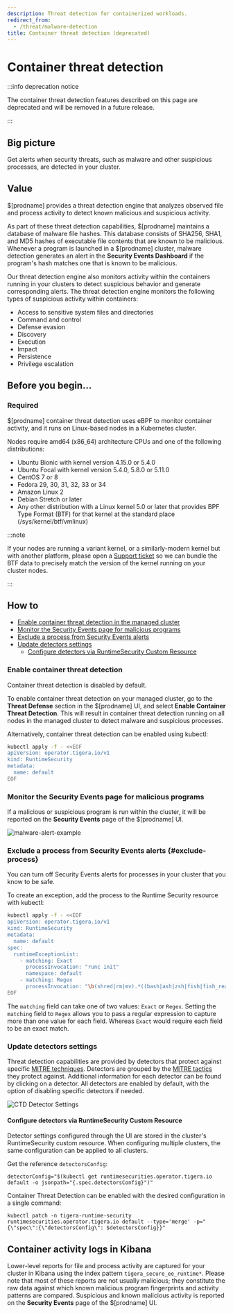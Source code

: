 ```yaml
---
description: Threat detection for containerized workloads.
redirect_from:
  - /threat/malware-detection
title: Container threat detection (deprecated)
---
```


# Container threat detection

:::info deprecation notice

The container threat detection features described on this page are deprecated and will be removed in a future release.

:::

## Big picture

Get alerts when security threats, such as malware and other suspicious processes, are detected in your cluster.

## Value

$[prodname] provides a threat detection engine that analyzes observed file and process activity to detect known malicious and suspicious activity.

As part of these threat detection capabilities, $[prodname] maintains a database of malware file
hashes. This database consists of SHA256, SHA1, and MD5 hashes of executable file contents that are
known to be malicious. Whenever a program is launched in a $[prodname] cluster, malware
detection generates an alert in the **Security Events Dashboard** if the program's hash matches one that is known
to be malicious.

Our threat detection engine also monitors activity within the containers running in your clusters to detect suspicious behavior and generate corresponding alerts. The threat detection engine monitors the following types of suspicious activity within containers:

- Access to sensitive system files and directories
- Command and control
- Defense evasion
- Discovery
- Execution
- Impact
- Persistence
- Privilege escalation

## Before you begin...

### Required

$[prodname] container threat detection uses eBPF to monitor container activity, and it runs on Linux-based
nodes in a Kubernetes cluster.

Nodes require amd64 (x86_64) architecture CPUs and one of the following distributions:

- Ubuntu Bionic with kernel version 4.15.0 or 5.4.0
- Ubuntu Focal with kernel version 5.4.0, 5.8.0 or 5.11.0
- CentOS 7 or 8
- Fedora 29, 30, 31, 32, 33 or 34
- Amazon Linux 2
- Debian Stretch or later
- Any other distribution with a Linux kernel 5.0 or later that provides BPF Type Format (BTF) for that kernel at the standard place (/sys/kernel/btf/vmlinux)

:::note

If your nodes are running a variant kernel, or a similarly-modern kernel but with another platform,
please open a [Support ticket](https://support.tigera.io/)
so we can bundle the BTF data to precisely match the version of the kernel running on your cluster nodes.

:::

## How to

- [Enable container threat detection in the managed cluster](#enable-container-threat-detection)
- [Monitor the Security Events page for malicious programs](#monitor-alerts-page-for-malicious-programs)
- [Exclude a process from Security Events alerts](#exclude-a-process-from-Security-Events-alerts)
- [Update detectors settings](#update-detectors-settings)
  - [Configure detectors via RuntimeSecurity Custom Resource](#configure-detectors-via-runtimesecurity-custom-resource)

### Enable container threat detection

Container threat detection is disabled by default.

To enable container threat detection on your managed cluster, go to the **Threat Defense** section in the $[prodname] UI, and select **Enable Container Threat Detection**.
This will result in container threat detection running on all nodes in the managed cluster to detect malware and suspicious processes.

Alternatively, container threat detection can be enabled using kubectl:

```bash
kubectl apply -f - <<EOF
apiVersion: operator.tigera.io/v1
kind: RuntimeSecurity
metadata:
  name: default
EOF
```

### Monitor the Security Events page for malicious programs

If a malicious or suspicious program is run within the cluster, it will be reported on the **Security Events** page of the
$[prodname] UI.

![malware-alert-example](/img/calico-cloud/malware-alert-example.png)

### Exclude a process from Security Events alerts {#exclude-process}

You can turn off Security Events alerts for processes in your cluster that you know to be safe.

To create an exception, add the process to the Runtime Security resource with kubectl:

```bash title="Example RuntimeSecurity CR with exceptions"
kubectl apply -f - <<EOF
apiVersion: operator.tigera.io/v1
kind: RuntimeSecurity
metadata:
  name: default
spec:
  runtimeExceptionList:
    - matching: Exact
      processInvocation: "runc init"
      namespace: default
    - matching: Regex
      processInvocation: "\b(shred|rm|mv).*((bash|ash|zsh|fish|fish_read)_history|history)\b"
EOF
```

The `matching` field can take one of two values: `Exact` or `Regex`.
Setting the `matching` field to `Regex` allows you to pass a regular expression to capture more than one value for each field. Whereas `Exact` would require each field to be an exact match.

### Update detectors settings

Threat detection capabilities are provided by detectors that protect against specific [MITRE techniques](https://attack.mitre.org/techniques/enterprise/).
Detectors are grouped by the [MITRE tactics](https://attack.mitre.org/tactics/enterprise/) they protect against.
Additional information for each detector can be found by clicking on a detector.
All detectors are enabled by default, with the option of disabling specific detectors if needed.

![CTD Detector Settings](/img/calico-cloud/container-threat-detection-detector-settings.png)

#### Configure detectors via RuntimeSecurity Custom Resource

Detector settings configured through the UI are stored in the cluster's RuntimeSecurity custom resource.
When configuring multiple clusters, the same configuration can be applied to all clusters.

Get the reference `detectorsConfig`:

```
detectorConfig="$(kubectl get runtimesecurities.operator.tigera.io default -o jsonpath="{.spec.detectorsConfig}")"
```

Container Threat Detection can be enabled with the desired configuration in a single command:

```
kubectl patch -n tigera-runtime-security runtimesecurities.operator.tigera.io default --type='merge' -p="{\"spec\":{\"detectorsConfig\": $detectorsConfig}}"
```

## Container activity logs in Kibana

Lower-level reports for file and process activity are captured for your cluster in Kibana using the index pattern `tigera_secure_ee_runtime*`.
Please note that most of these reports are not usually malicious; they constitute the raw data against which known malicious program fingerprints and activity patterns are compared. Suspicious and known malicious activity is reported on the **Security Events** page of the $[prodname] UI.
